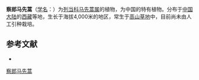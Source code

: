 {{Speciesbox
| name = 察郎马先蒿
| status = 
| status_system = 
| image =
| genus = Pedicularis
| species = tsarungensis
| authority = Li
}}

'''察郎马先蒿'''（[[学名|学名]]：{{lang|la|''Pedicularis tsarungensis''}}）为[[列当科|列当科]][[马先蒿属|马先蒿属]]的植物，为中国的特有植物。分布于[[中国大陆|中国大陆]]的[[西藏|西藏]]等地，生长于海拔4,000米的地区，常生于[[高山|高山]][[草地|草地]]中，目前尚未由人工引种栽培。

== 参考文献 ==
<div class="references-small">
* {{cite web| url =http://www.bioinfo.cn/db05/KmzwSpecies.php?action=view&id=21376| title =察郎马先蒿| work =《中国高等植物数据库全库》| publisher =中国科学院微生物研究所| author =昆明植物研究所| accessdate =2009-02-25| deadurl =yes| archiveurl =https://web.archive.org/web/20160305053303/http://www.bioinfo.cn/db05/KmzwSpecies.php?action=view&id=21376| archivedate =2016-03-05}}
</div>
{{Taxonbar|from=Q10955248}}

[[Category:马先蒿属|察郎马先蒿]]


{{植物小作品}}